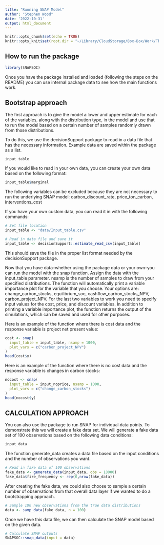 ```yaml
---
title: "Running SNAP Model"
author: "Stephen Wood"
date: '2022-10-31'
output: html_document
---
```


```r
knitr::opts_chunk$set(echo = TRUE)
knitr::opts_knit$set(root.dir = "~/Library/CloudStorage/Box-Box/Work/The Nature Conservancy/Regional Teams/Africa/NRT Soil Carbon/SNAP")
```

## How to run the package
```r
library(SNAPSOC)
```
Once you have the package installed and loaded (following the steps on the README) you can use internal package data to see how the main functions work.

## Bootstrap approach
The first approach is to give the model a lower and upper estimate for each of the variables, along with the distribution type, in the model and use that to run the model based on a certain number of samples randomly drawn from those distributions.

To do this, we use the decisionSupport package to read in a data file that has the necessary information. Example data are saved within the package as a list.
```r
input_table
```

If you would like to read in your own data, you can create your own data based on the following format:

```r
input_table$marginal
```

The following variables can be excluded because they are not necessary to run the underlying SNAP model: carbon_discount_rate, price_ton_carbon, interventions_cost

If you have your own custom data, you can read it in with the following commands:

```r
# Set file location
input_table <- "data/Input_table.csv"

# Read in data file and save it
input_table <- decisionSupport::estimate_read_csv(input_table)
```

This should save the file in the proper list format needed by the decisionSupport package.

Now that you have data--whether using the package data or your own--you can run the model with the snap function. Assign the data with the input_table parameter. nsamp is the number of samples to draw from your specified distributions. The function will automatically print a variable importance plot for the variable that you choose. Your options are: change_carbon_stocks, equilibrium_soc, cashflow_carbon_stocks_NPV, carbon_project_NPV. For the last two variables to work you need to specify input values for the cost, price, and discount variables. In addition to printing a variable importance plot, the function returns the output of the simulations, which can be saved and used for other purposes.

Here is an example of the function where there is cost data and the response variable is project net present value:
```r
cost <- snap(
  input_table = input_table, nsamp = 1000,
  plot_vars = c("carbon_project_NPV")
)
head(cost$y)
```

Here is an example of the function where there is no cost data and the response variable is changes in carbon stocks:
```r
nocost <- snap(
  input_table = input_noprice, nsamp = 1000,
  plot_vars = c("change_carbon_stocks")
)
head(nocost$y)
```

## CALCULATION APPROACH
You can also use the package to run SNAP for individual data points. To demonstrate this we will create a fake data set. We will generate a fake data set of 100 observations based on the following data conditions:

```r
input_data
```

The function generate_data creates a data file based on the input conditions and the number of observations you want.
```r
# Read in fake data of 100 observations
fake_data <- generate_data(input_data, obs = 10000)
fake_data$fire_frequency <- rep(0,nrow(fake_data))
```

After creating the fake data, we could also choose to sample a certain number of observations from that overall data layer if we wanted to do a bootstrapping approach.
```r
# Sample 100 new observations from the true data distributions
data <- samp_data(fake_data, n = 100)
```

Once we have this data file, we can then calculate the SNAP model based on the given data.
```r
# Calculate SNAP outputs
SNAPSOC::snap_data(input = data)
```


